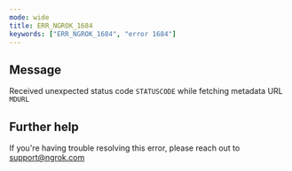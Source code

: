 ```yaml
---
mode: wide
title: ERR_NGROK_1684
keywords: ["ERR_NGROK_1684", "error 1684"]
---
```


## Message

Received unexpected status code `STATUSCODE` while fetching metadata URL `MDURL`

## Further help

If you're having trouble resolving this error, please reach out to [support@ngrok.com](mailto:support@ngrok.com?subject=Help%20with%20ERR_NGROK_1684)

